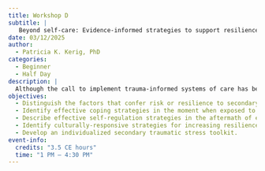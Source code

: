 ```yaml
---
title: Workshop D
subtitle: |
   Beyond self-care: Evidence-informed strategies to support resilience among those exposed to secondary traumatic stress in forensic contexts 
date: 03/12/2025
author:
  - Patricia K. Kerig, PhD
categories: 
  - Beginner
  - Half Day
description: |
  Although the call to implement trauma-informed systems of care has been sounded across many contexts—including the justice system—less attention has been paid to the need to provide staff with the tools needed to carry out trauma-informed practices in ways that protect them from the potential risks of secondary traumatic stress, vicarious trauma, moral injury, and compassion fatigue. Furthermore, less well-recognized are the potential risks to researchers who study topics related to trauma and violence in the interface between psychology and law. To address these gaps, this workshop introduces participants to Resilience for Trauma-Informed Professionals (R-TIP; Kerig, 2019), an evidence-informed curriculum that has been developed to increase resilience to secondary traumatic stress reactions, specifically in the context of work that brings individuals into contact with trauma-related material or trauma-exposed individuals. Beyond individual “self-care,” emphasis also is placed on strategies that organizations and supervisors can utilize to prevent, monitor, and respond to STS and to foster STS-resilient workplaces. 
objectives:
  - Distinguish the factors that confer risk or resilience to secondary traumatic stress, vicarious trauma, and compassion fatigue.
  - Identify effective coping strategies in the moment when exposed to trauma-related material or traumatized individuals.
  - Describe effective self-regulation strategies in the aftermath of exposure to trauma-related material.
  - Identify culturally-responsive strategies for increasing resilience and compassion satisfaction and protection against "contagion" of STS in the workplace.
  - Develop an individualized secondary traumatic stress toolkit.
event-info:
  credits: "3.5 CE hours"
  time: "1 PM – 4:30 PM"
---
```

